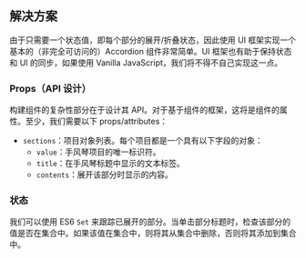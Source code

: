 ## 解决方案

由于只需要一个状态值，即每个部分的展开/折叠状态，因此使用 UI 框架实现一个基本的（非完全可访问的）Accordion 组件非常简单。UI 框架也有助于保持状态和 UI 的同步，如果使用 Vanilla JavaScript，我们将不得不自己实现这一点。

### Props（API 设计）

构建组件的复杂性部分在于设计其 API。对于基于组件的框架，这将是组件的属性。至少，我们需要以下 props/attributes：

* `sections`：项目对象列表。每个项目都是一个具有以下字段的对象：
  * `value`：手风琴项目的唯一标识符。
  * `title`：在手风琴标题中显示的文本标签。
  * `contents`：展开该部分时显示的内容。

### 状态

我们可以使用 ES6 `Set` 来跟踪已展开的部分。当单击部分标题时，检查该部分的值是否在集合中。如果该值在集合中，则将其从集合中删除，否则将其添加到集合中。
